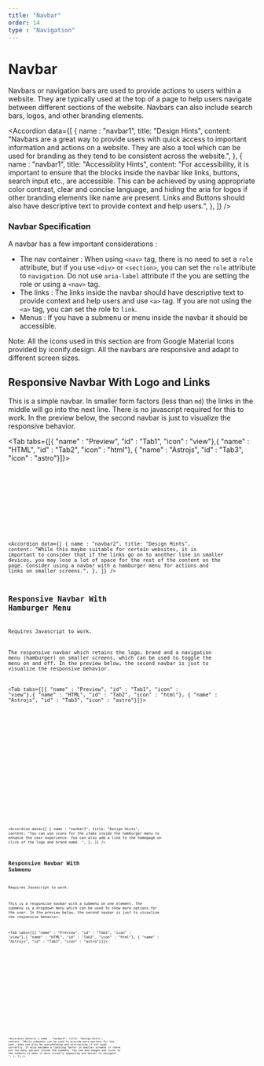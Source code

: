 ```yaml
---
title: "Navbar"
order: 14
type : "Navigation"
---
```



# Navbar

Navbars or navigation bars are used to provide
actions to users within a website. They are typically
used at the top of a page to help users navigate
between different sections of the website. Navbars can also include search bars, logos, and other branding elements.

<Accordion
  data={[
    { name : "navbar1",
      title: "Design Hints",
      content:
        "Navbars are a great way to provide users with quick access to important information and actions on a website. They are also a tool which can be used for branding as they tend to be consistent across the website.",
    },
    { name : "navbar1",
      title: "Accessiblity Hints",
      content:
        "For accessibility, it is important to ensure that the blocks inside the navbar like links, buttons, search input etc., are accessible. This can be achieved by using appropriate color contrast, clear and concise language, and hiding the aria for logos if other branding elements like name are present.  Links and Buttons should also have descriptive text to provide context and help users.",
    },
  ]}
/>


### Navbar Specification

A navbar has a few important considerations :
- The nav container : When using `<nav>` tag, there is no need to set a `role` attribute, but if you use `<div>` or `<section>`, you can set the `role` attribute to `navigation`. Do not use `aria-label` attribute if the you are setting the role or using a `<nav>` tag.
- The links  : The links inside the navbar should have descriptive text to provide context and help users and use `<a>` tag. If you are not using the `<a>` tag, you can set the role to `link`.
- Menus : If you have a submenu or menu inside the navbar it should be accessible.


Note: All the icons used in this section are from Google
Material Icons provided by iconify.design. All the navbars are responsive and adapt to different screen sizes.

## Responsive Navbar With Logo and Links

This is a simple navbar. In smaller form factors (less than `md`) the links in the middle will go into the next line. There is no javascript required for this to work. In the preview below, the second navbar is just to visualize the responsive behavior.

<Tab tabs={[{ "name" : "Preview", "id" : "Tab1", "icon" : "view"},{ "name" : "HTML", "id" : "Tab2", "icon" : "html"}, { "name" : "Astrojs", "id" : "Tab3", "icon" : "astro"}]}>

<section
  id="Tab1-panel"
  role="tabpanel" data-role="tabpanel">
  <div class="p-2 ">
    <Navbar />
  </div>
</section>

<section id ="Tab2-panel" role="tabpanel"  data-role="tabpanel">

<Code
  code={NavBarCode}
  lang="html"
  wrap="true"
/>

</section>

<section id ="Tab3-panel" role="tabpanel"  data-role="tabpanel">

<Code
  code={NavBarCodeAstro}
  lang="astro"
  title="navbar.astro"
  wrap="true"
/>

</section>

</Tab>

<Accordion
  data={[
    { name : "navbar2",
      title: "Design Hints",
      content:
        "While this maybe suitable for certain websites, it is important to consider that if the links go on to another line in smaller devices, you may lose a lot of space for the rest of the content on the page. Consider using a navbar with a hamburger menu for actions and links on smaller screens.",
    },
  ]}
/>

## Responsive Navbar With Hamburger Menu

<Alert heading="Info">Requires Javascript to work.</Alert>

The responsive navbar which retains the logo, brand and a navigation menu (hamburger) on smaller screens, which can be used to toggle the menu on and off. In the preview below, the second navbar is just to visualize the responsive behavior.

<Tab tabs={[{ "name" : "Preview", "id" : "Tab1", "icon" : "view"},{ "name" : "HTML", "id" : "Tab2", "icon" : "html"}, { "name" : "Astrojs", "id" : "Tab3", "icon" : "astro"}]}>

<section id ="Tab1-panel" role="tabpanel" data-role="tabpanel">
<div class="grid  p-2 h-[32rem]">

<NavbarJS />

</div>
</section>

<section id ="Tab2-panel" role="tabpanel" data-role="tabpanel">

<Code
  code={NavbarJSCode}
  lang="html"
  wrap="true"
/>

</section>

<section id ="Tab3-panel" role="tabpanel" data-role="tabpanel">

<Code
  code={NavbarJSCodeAstro}
  lang="astro"
  title="navbarWithJS.astro"
  wrap="true"
/>

</section>

</Tab>


<Accordion
  data={[
    { name : "navbar3",
      title: "Design Hints",
      content:
        "You can use icons for the items inside the hamburger menu to enhance the user experience. You can also add a link to the homepage on click of the logo and brand name. ",
    },
  ]}
/>

## Responsive Navbar With Submenu

<Alert heading="Info">Requires Javascript to work.</Alert>

This is a responsive navbar with a submenu on one element. The submenu is a dropdown menu which can be used to show more options for the user. In the preview below, the second navbar is just to visualize the responsive behavior.

<Tab tabs={[{ "name" : "Preview", "id" : "Tab1", "icon" : "view"},{ "name" : "HTML", "id" : "Tab2", "icon" : "html"}, { "name" : "Astrojs", "id" : "Tab3", "icon" : "astro"}]}>

<section id ="Tab1-panel" role="tabpanel" data-role="tabpanel">
<div class="grid  p-2 h-[40rem]">

<NavbarSubmenu />

</div>
</section>

<section id ="Tab2-panel" role="tabpanel" data-role="tabpanel">

<Code
  code={NavbarSubmenuCode}
  lang="html"
  wrap="true"
/>

</section>

<section id ="Tab3-panel" role="tabpanel" data-role="tabpanel">

<Code
  code={NavbarSubmenuCodeAstro}
  lang="astro"
  title="navbarSubmenu.astro"
  wrap="true"
/>

</section>

</Tab>

<Accordion
  data={[
    { name : "navbar4",
      title: "Design Hints",
      content:
        "While submenus can be used to provide more options for the user, they can also be overwhelming and distracting if not used correctly. It also becomes a limiting factor in smaller screens if there are too many options inside the submenu. You can add images and icons to the submenu to make it more visually appealing and easier to navigate. ",
    },
  ]}
/>
